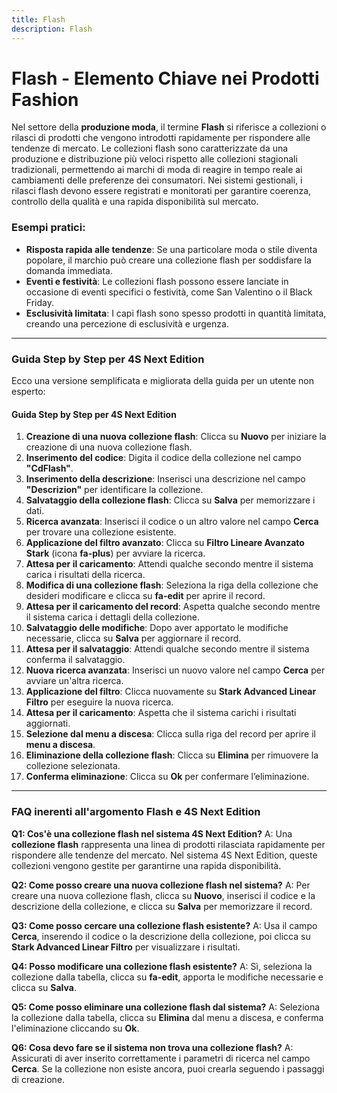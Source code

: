 ```yaml
---
title: Flash
description: Flash
---
```


# Flash - Elemento Chiave nei Prodotti Fashion

Nel settore della **produzione moda**, il termine **Flash** si riferisce a collezioni o rilasci di prodotti che vengono introdotti rapidamente per rispondere alle tendenze di mercato. Le collezioni flash sono caratterizzate da una produzione e distribuzione più veloci rispetto alle collezioni stagionali tradizionali, permettendo ai marchi di moda di reagire in tempo reale ai cambiamenti delle preferenze dei consumatori. Nei sistemi gestionali, i rilasci flash devono essere registrati e monitorati per garantire coerenza, controllo della qualità e una rapida disponibilità sul mercato.

### Esempi pratici:

* **Risposta rapida alle tendenze**: Se una particolare moda o stile diventa popolare, il marchio può creare una collezione flash per soddisfare la domanda immediata.
* **Eventi e festività**: Le collezioni flash possono essere lanciate in occasione di eventi specifici o festività, come San Valentino o il Black Friday.
* **Esclusività limitata**: I capi flash sono spesso prodotti in quantità limitata, creando una percezione di esclusività e urgenza.

***

### Guida Step by Step per **4S Next Edition**

Ecco una versione semplificata e migliorata della guida per un utente non esperto:

#### Guida Step by Step per 4S Next Edition

1. **Creazione di una nuova collezione flash**: Clicca su **Nuovo** per iniziare la creazione di una nuova collezione flash.
2. **Inserimento del codice**: Digita il codice della collezione nel campo **"CdFlash"**.
3. **Inserimento della descrizione**: Inserisci una descrizione nel campo **"Descrizion"** per identificare la collezione.
4. **Salvataggio della collezione flash**: Clicca su **Salva** per memorizzare i dati.
5. **Ricerca avanzata**: Inserisci il codice o un altro valore nel campo **Cerca** per trovare una collezione esistente.
6. **Applicazione del filtro avanzato**: Clicca su **Filtro Lineare Avanzato Stark** (icona **fa-plus**) per avviare la ricerca.
7. **Attesa per il caricamento**: Attendi qualche secondo mentre il sistema carica i risultati della ricerca.
8. **Modifica di una collezione flash**: Seleziona la riga della collezione che desideri modificare e clicca su **fa-edit** per aprire il record.
9. **Attesa per il caricamento del record**: Aspetta qualche secondo mentre il sistema carica i dettagli della collezione.
10. **Salvataggio delle modifiche**: Dopo aver apportato le modifiche necessarie, clicca su **Salva** per aggiornare il record.
11. **Attesa per il salvataggio**: Attendi qualche secondo mentre il sistema conferma il salvataggio.
12. **Nuova ricerca avanzata**: Inserisci un nuovo valore nel campo **Cerca** per avviare un'altra ricerca.
13. **Applicazione del filtro**: Clicca nuovamente su **Stark Advanced Linear Filtro** per eseguire la nuova ricerca.
14. **Attesa per il caricamento**: Aspetta che il sistema carichi i risultati aggiornati.
15. **Selezione dal menu a discesa**: Clicca sulla riga del record per aprire il **menu a discesa**.
16. **Eliminazione della collezione flash**: Clicca su **Elimina** per rimuovere la collezione selezionata.
17. **Conferma eliminazione**: Clicca su **Ok** per confermare l’eliminazione.

***

### FAQ inerenti all'argomento **Flash** e 4S Next Edition

**Q1: Cos'è una collezione flash nel sistema 4S Next Edition?**
A: Una **collezione flash** rappresenta una linea di prodotti rilasciata rapidamente per rispondere alle tendenze del mercato. Nel sistema 4S Next Edition, queste collezioni vengono gestite per garantirne una rapida disponibilità.

**Q2: Come posso creare una nuova collezione flash nel sistema?**
A: Per creare una nuova collezione flash, clicca su **Nuovo**, inserisci il codice e la descrizione della collezione, e clicca su **Salva** per memorizzare il record.

**Q3: Come posso cercare una collezione flash esistente?**
A: Usa il campo **Cerca**, inserendo il codice o la descrizione della collezione, poi clicca su **Stark Advanced Linear Filtro** per visualizzare i risultati.

**Q4: Posso modificare una collezione flash esistente?**
A: Sì, seleziona la collezione dalla tabella, clicca su **fa-edit**, apporta le modifiche necessarie e clicca su **Salva**.

**Q5: Come posso eliminare una collezione flash dal sistema?**
A: Seleziona la collezione dalla tabella, clicca su **Elimina** dal menu a discesa, e conferma l'eliminazione cliccando su **Ok**.

**Q6: Cosa devo fare se il sistema non trova una collezione flash?**
A: Assicurati di aver inserito correttamente i parametri di ricerca nel campo **Cerca**. Se la collezione non esiste ancora, puoi crearla seguendo i passaggi di creazione.